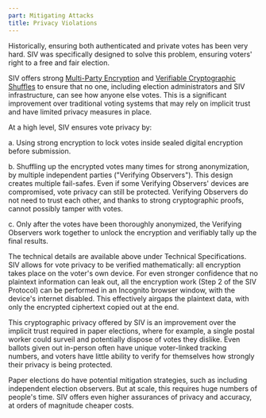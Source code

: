 ```yaml
---
part: Mitigating Attacks
title: Privacy Violations
---
```


Historically, ensuring both authenticated and private votes has been very hard. SIV was specifically designed to solve this problem, ensuring voters' right to a free and fair election.

SIV offers strong [Multi-Party Encryption](/technical-specifications#c-register-verifying-observers) and [Verifiable Cryptographic Shuffles](/technical-specifications#voting-period-ends) to ensure that no one, including election administrators and SIV infrastructure, can see how anyone else votes. This is a significant improvement over traditional voting systems that may rely on implicit trust and have limited privacy measures in place.

At a high level, SIV ensures vote privacy by:

<div style={{ marginLeft: 30}}>
a. Using strong encryption to lock votes inside sealed digital encryption before submission.

b. Shuffling up the encrypted votes many times for strong anonymization, by multiple independent parties ("Verifying Observers"). This design creates multiple fail-safes. Even if some Verifying Observers' devices are compromised, vote privacy can still be protected. Verifying Observers do not need to trust each other, and thanks to strong cryptographic proofs, cannot possibly tamper with votes.

c. Only after the votes have been thoroughly anonymized, the Verifying Observers work together to unlock the encryption and verifiably tally up the final results.

</div>

The technical details are available above under Technical Specifications. SIV allows for vote privacy to be verified mathematically: all encryption takes place on the voter's own device. For even stronger confidence that no plaintext information can leak out, all the encryption work (Step 2 of the SIV Protocol) can be performed in an Incognito browser window, with the device's internet disabled. This effectively airgaps the plaintext data, with only the encrypted ciphertext copied out at the end.

This cryptographic privacy offered by SIV is an improvement over the implicit trust required in paper elections, where for example, a single postal worker could surveil and potentially dispose of votes they dislike. Even ballots given out in-person often have unique voter-linked tracking numbers, and voters have little ability to verify for themselves how strongly their privacy is being protected.

Paper elections do have potential mitigation strategies, such as including independent election observers. But at scale, this requires huge numbers of people's time. SIV offers even higher assurances of privacy and accuracy, at orders of magnitude cheaper costs.
